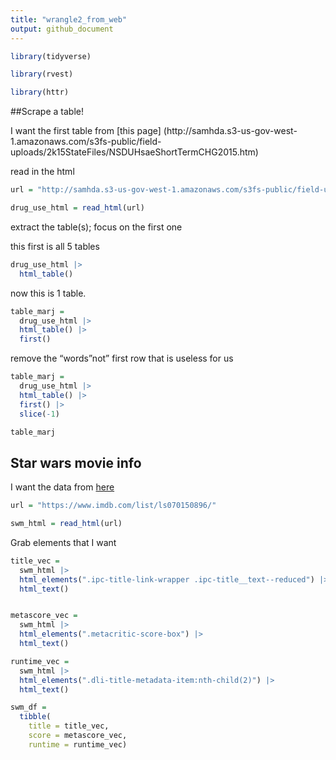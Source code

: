```yaml
---
title: "wrangle2_from_web"
output: github_document
---
```


```r
library(tidyverse)

library(rvest)

library(httr)
```

##Scrape a table!

I want the first table from [this page] (http://samhda.s3-us-gov-west-1.amazonaws.com/s3fs-public/field-uploads/2k15StateFiles/NSDUHsaeShortTermCHG2015.htm)


read in the html
```r
url = "http://samhda.s3-us-gov-west-1.amazonaws.com/s3fs-public/field-uploads/2k15StateFiles/NSDUHsaeShortTermCHG2015.htm"

drug_use_html = read_html(url)
```

extract the table(s); focus on the first one

this first is all 5 tables
```r
drug_use_html |> 
  html_table()
```

now this is 1 table.
```r
table_marj = 
  drug_use_html |> 
  html_table() |> 
  first() 
```

remove the "words"not" first row that is useless for us
```r
table_marj = 
  drug_use_html |> 
  html_table() |> 
  first() |>
  slice(-1) 

table_marj
```


## Star wars movie info

I want the data from [here]("https://www.imdb.com/list/ls070150896/")

```r
url = "https://www.imdb.com/list/ls070150896/"

swm_html = read_html(url)

```

Grab elements that I want

```r
title_vec =
  swm_html |> 
  html_elements(".ipc-title-link-wrapper .ipc-title__text--reduced") |> 
  html_text()


metascore_vec = 
  swm_html |>
  html_elements(".metacritic-score-box") |>
  html_text()

runtime_vec = 
  swm_html |>
  html_elements(".dli-title-metadata-item:nth-child(2)") |>
  html_text()

swm_df = 
  tibble(
    title = title_vec,
    score = metascore_vec,
    runtime = runtime_vec)

```


















